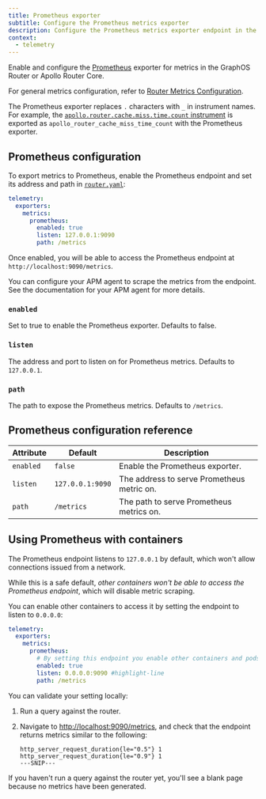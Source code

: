 ```yaml
---
title: Prometheus exporter
subtitle: Configure the Prometheus metrics exporter
description: Configure the Prometheus metrics exporter endpoint in the Apollo GraphOS Router or Apollo Router Core.
context:
  - telemetry
---
```


Enable and configure the [Prometheus](https://www.prometheus.io/) exporter for metrics in the GraphOS Router or Apollo Router Core.

For general metrics configuration, refer to [Router Metrics Configuration](/router/configuration/telemetry/exporters/metrics/overview).

<Note>

The Prometheus exporter replaces `.` characters with `_` in instrument names.
For example, the [`apollo.router.cache.miss.time.count` instrument](/graphos/routing/observability/telemetry/instrumentation/standard-instruments#cache) is exported as `apollo_router_cache_miss_time_count` with the Prometheus exporter.

</Note>

## Prometheus configuration

To export metrics to Prometheus, enable the Prometheus endpoint and set its address and path in [`router.yaml`](/router/configuration/overview#yaml-config-file):

```yaml title="router.yaml"
telemetry:
  exporters:
    metrics:
      prometheus:
        enabled: true
        listen: 127.0.0.1:9090
        path: /metrics
```

Once enabled, you will be able to access the Prometheus endpoint at `http://localhost:9090/metrics`.

You can configure your APM agent to scrape the metrics from the endpoint. See the documentation for your APM agent for more details.

### `enabled`

Set to true to enable the Prometheus exporter. Defaults to false.

### `listen`

The address and port to listen on for Prometheus metrics. Defaults to `127.0.0.1`.

### `path`

The path to expose the Prometheus metrics. Defaults to `/metrics`.

## Prometheus configuration reference

| Attribute | Default          | Description                                |
| --------- | ---------------- | ------------------------------------------ |
| `enabled` | `false`          | Enable the Prometheus exporter.            |
| `listen`  | `127.0.0.1:9090` | The address to serve Prometheus metric on. |
| `path`    | `/metrics`       | The path to serve Prometheus metrics on.   |

## Using Prometheus with containers

The Prometheus endpoint listens to `127.0.0.1` by default, which won't allow connections issued from a network.

While this is a safe default, _other containers won't be able to access the Prometheus endpoint_, which will disable metric scraping.

You can enable other containers to access it by setting the endpoint to listen to `0.0.0.0`:

```yaml title="router.yaml"
telemetry:
  exporters:
    metrics:
      prometheus:
        # By setting this endpoint you enable other containers and pods to access the Prometheus endpoint
        enabled: true
        listen: 0.0.0.0:9090 #highlight-line
        path: /metrics
```

You can validate your setting locally:

1. Run a query against the router.
2. Navigate to [http://localhost:9090/metrics](http://localhost:9090/metrics), and check that the endpoint returns metrics similar to the following:

   ```
   http_server_request_duration{le="0.5"} 1
   http_server_request_duration{le="0.9"} 1
   ---SNIP---
   ```

<Note>

If you haven't run a query against the router yet, you'll see a blank page because no metrics have been generated.

</Note>
